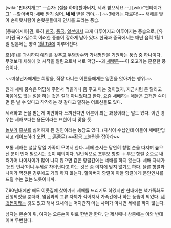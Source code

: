 [wiki:"판타지개그" --손자: (절을 하며)할아버지, 세배 받으세요.--]
[wiki:"판타지개그" --할아버지: 세배 받기 싫어. '''네 배''' 받을 꺼야.--]
~~[[세 번 절하는 신령들|3배와는 다르다!]]~~
새해를 맞아 손아랫사람이 손윗분들에게 인사를 드리는 풍습.

[동북아시아]권, 특히 [[한국]], [[중국]], [[일본]]에서 크게 다루어지고 이루어지는 풍습으로, [유교]권 국가일수록 이러한 풍습이 강하게 남아 있다. 한국과 중국에서는 매년 음력 1월 1일 일본에는 양력 [[1월 1일]]에 이루어진다.

효(孝)를 과시하여 예의를 갖추고 무병장수와 가내평안을 기원하는 풍습 중 하나이다. 무엇보다 새해에 첫 시작을 알림으로서 서로 덕담~~과 [[세뱃돈]]~~이 오고가는 훈훈한 풍습이다.

~~미성년자에게는 희망을, 직장 다니는 어른들에게는 영혼을 앗아가는 행위.~~

원래 세배 풍속은 덕담해 주면서 먹을거나 좀 주고 마는 것이었지, 지금처럼 돈 달라고 마음에도 없는 [[절]]을 하는 것은 절대 아니었다고 한다. 요즘 세배하는 애들은 고개만 숙이면 돈 벌 수 있다고 착각하는 것 같다고 말하는 어르신들도 있다.

세배하고 돈을 받는게 미안하다 느껴진다면 어른이 되는 과정이라는 말도 있다. 이런 경우는 세배보다는 용돈이라는 표현이 더 맞을 듯.

[[놀부]]가 [[흥부]]를 싫어하게 된 원인이라는 농담도 있다. (자식이 수십인데 이들이 세배한답시고 레이드하러 오면....;;[[흠좀무]]) ~~황금 고블린을 잡아라~~

보통 세배는 설날 당일 가족이 모여서 한다. 세배 순서는 당연히 항렬 순을 따지며 높으신 분이 먼저 받으시는 것이 예의이다. 일반적으로 조부모 항렬 → 부모 항렬 순으로 내려가며 나이차이가 많이 나지 않으면 같은 항렬간에는 세배를 하지 않는다. 세배 자체가 '문안 인사'이니 두세살 차이난다고 하는 것은 좀 이치에 맞지 않기도 하다. 물론 항렬과 나이가 역전된 경우에도 거의 하지 않는다. 할아버지 항렬이 아들 항렬에게 문안인사를 드릴 수는 없는 노릇이니까. 

7,80년대에만 해도 이웃집에 찾아가서 세배를 드리기도 하였지만 현대에는 핵가족화도 진행되었을 뿐더러, 옆집과의 교류 자체가 적어져서 가족간에나 하는 풍습이 되었다. [[세뱃돈]]이라는 것도 있고 해서 요새에는 어지간히 아는 사이가 아니면 세배를 하지 않는다.

남자는 왼손이 위, 여자는 오른손이 위로 한번만 한다. 단 제사때나 상중에는 이와 반대이며 두번한다.
